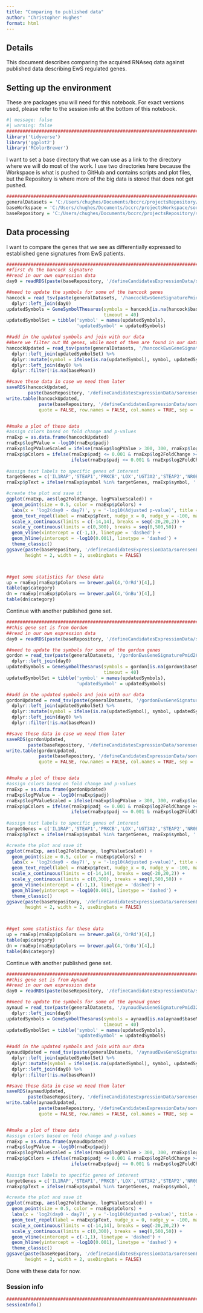 ```yaml
---
title: "Comparing to published data"
author: "Christopher Hughes"
format: html
---
```


## Details

This document describes comparing the acquired RNAseq data against published data describing EwS regulated genes.

## Setting up the environment

These are packages you will need for this notebook. For exact versions used, please refer to the session info at the bottom of this notebook.

```r
#| message: false
#| warning: false
##########################################################################################
library('tidyverse')
library('ggplot2')
library('RColorBrewer')
```

I want to set a base directory that we can use as a link to the directory where we will do most of the work. I use two directories here because the Workspace is what is pushed to GitHub and contains scripts and plot files, but the Repository is where more of the big data is stored that does not get pushed.

```r
##########################################################################################
generalDatasets = 'C:/Users/chughes/Documents/bccrc/projectsRepository/generalDatasets'
baseWorkspace = 'C:/Users/chughes/Documents/bccrc/projectsWorkspace/sorensenLab/relatedToEwsCrisprManuscript'
baseRepository = 'C:/Users/chughes/Documents/bccrc/projectsRepository/sorensenLab/relatedToEwsCrisprManuscript'
```

## Data processing

I want to compare the genes that we see as differentially expressed to established gene signatures from EwS patients.

```r
##########################################################################################
##first do the hancock signature
##read in our own expression data
day0 = readRDS(paste(baseRepository, '/defineCandidatesExpressionData/sorensenEwsA673RnaSeq/datasetOutputs/dataset_deseq2_day0-day7.rds', sep = ''))

##need to update the symbols for some of the hancock genes
hancock = read_tsv(paste(generalDatasets, '/hancockEwsGeneSignaturePmid18256529/hancockEwsGeneSignatureSet.txt', sep = ''), show_col_types = FALSE) %>%
  dplyr::left_join(day0)
updatedSymbols = GeneSymbolThesarus(symbols = hancock[is.na(hancock$baseMean), ]$symbol,
                                    timeout = 40)
updatedSymbolSet = tibble('symbol' = names(updatedSymbols),
                          'updatedSymbol' = updatedSymbols)

##add in the updated symbols and join with our data
##here we filter out NA genes, while most of them are found in our data, they are mostly very low abundance and are filtered out due to not meeting the criteria for expression analysis
hancockUpdated = read_tsv(paste(generalDatasets, '/hancockEwsGeneSignaturePmid18256529/hancockEwsGeneSignatureSet.txt', sep = ''), show_col_types = FALSE) %>%
  dplyr::left_join(updatedSymbolSet) %>%
  dplyr::mutate(symbol = ifelse(is.na(updatedSymbol), symbol, updatedSymbol)) %>%
  dplyr::left_join(day0) %>%
  dplyr::filter(!is.na(baseMean))

##save these data in case we need them later
saveRDS(hancockUpdated, 
        paste(baseRepository, '/defineCandidatesExpressionData/sorensenEwsA673RnaSeq/datasetOutputs/dataset_hancockWithUpdatedGeneSymbols.rds', sep = ''))
write.table(hancockUpdated, 
            paste(baseRepository, '/defineCandidatesExpressionData/sorensenEwsA673RnaSeq/datasetOutputs/dataset_hancockWithUpdatedGeneSymbols.tsv', sep = ''),
            quote = FALSE, row.names = FALSE, col.names = TRUE, sep = '\t')


##make a plot of these data
#assign colors based on fold change and p-values
rnaExp = as.data.frame(hancockUpdated)
rnaExp$logPValue = -log10(rnaExp$padj)
rnaExp$logPValueScaled = ifelse(rnaExp$logPValue > 300, 300, rnaExp$logPValue)
rnaExp$pColors = ifelse(rnaExp$padj <= 0.001 & rnaExp$log2FoldChange >= 1, brewer.pal(4,'OrRd')[4], 
                        ifelse(rnaExp$padj <= 0.001 & rnaExp$log2FoldChange <= -1, brewer.pal(4,'GnBu')[4], brewer.pal(3,'Greys')[2]))
  
#assign text labels to specific genes of interest
targetGenes = c('IL1RAP','STEAP1','PRKCB','LOX','UGT3A2','STEAP2','NR0B1')
rnaExp$pText = ifelse(rnaExp$symbol %in% targetGenes, rnaExp$symbol, '')

#create the plot and save it
ggplot(rnaExp, aes(log2FoldChange, logPValueScaled)) +
  geom_point(size = 0.5, color = rnaExp$pColors) +
  labs(x = 'log2(day0 - day7)', y = '-log10(Adjusted p-value)', title = 'Hancock signature') +
  geom_text_repel(label = rnaExp$pText, nudge_x = 0, nudge_y = -100, max.overlaps = 55000, size = 2, segment.size = 0.25) +
  scale_x_continuous(limits = c(-14,14), breaks = seq(-20,20,2)) +
  scale_y_continuous(limits = c(0,300), breaks = seq(0,500,50)) +
  geom_vline(xintercept = c(-1,1), linetype = 'dashed') +
  geom_hline(yintercept = -log10(0.001), linetype = 'dashed') +
  theme_classic()
ggsave(paste(baseRepository, '/defineCandidatesExpressionData/sorensenEwsA673RnaSeq/plots/scatter_deseq2_hancockSignature.pdf', sep = ''),
       height = 2, width = 2, useDingbats = FALSE)



##get some statistics for these data
up = rnaExp[rnaExp$pColors == brewer.pal(4,'OrRd')[4],]
table(up$category)
dn = rnaExp[rnaExp$pColors == brewer.pal(4,'GnBu')[4],]
table(dn$category)
```

Continue with another published gene set.

```r
##########################################################################################
##this gene set is from Gordon
##read in our own expression data
day0 = readRDS(paste(baseRepository, '/defineCandidatesExpressionData/sorensenEwsA673RnaSeq/datasetOutputs/dataset_deseq2_day0-day7.rds', sep = ''))

##need to update the symbols for some of the gordon genes
gordon = read_tsv(paste(generalDatasets, '/gordonEwsGeneSignaturePmid26455317/gordonEwsGeneSignatureSet.txt', sep = ''), show_col_types = FALSE) %>%
  dplyr::left_join(day0)
updatedSymbols = GeneSymbolThesarus(symbols = gordon[is.na(gordon$baseMean), ]$symbol,
                                    timeout = 40)
updatedSymbolSet = tibble('symbol' = names(updatedSymbols),
                          'updatedSymbol' = updatedSymbols)

##add in the updated symbols and join with our data
gordonUpdated = read_tsv(paste(generalDatasets, '/gordonEwsGeneSignaturePmid26455317/gordonEwsGeneSignatureSet.txt', sep = ''), show_col_types = FALSE) %>%
  dplyr::left_join(updatedSymbolSet) %>%
  dplyr::mutate(symbol = ifelse(is.na(updatedSymbol), symbol, updatedSymbol)) %>%
  dplyr::left_join(day0) %>%
  dplyr::filter(!is.na(baseMean))

##save these data in case we need them later
saveRDS(gordonUpdated, 
        paste(baseRepository, '/defineCandidatesExpressionData/sorensenEwsA673RnaSeq/datasetOutputs/dataset_gordonWithUpdatedGeneSymbols.rds', sep = ''))
write.table(gordonUpdated, 
            paste(baseRepository, '/defineCandidatesExpressionData/sorensenEwsA673RnaSeq/datasetOutputs/dataset_gordonWithUpdatedGeneSymbols.tsv', sep = ''),
            quote = FALSE, row.names = FALSE, col.names = TRUE, sep = '\t')


##make a plot of these data
#assign colors based on fold change and p-values
rnaExp = as.data.frame(gordonUpdated)
rnaExp$logPValue = -log10(rnaExp$padj)
rnaExp$logPValueScaled = ifelse(rnaExp$logPValue > 300, 300, rnaExp$logPValue)
rnaExp$pColors = ifelse(rnaExp$padj <= 0.001 & rnaExp$log2FoldChange >= 1, brewer.pal(4,'OrRd')[4], 
                        ifelse(rnaExp$padj <= 0.001 & rnaExp$log2FoldChange <= -1, brewer.pal(4,'GnBu')[4], brewer.pal(3,'Greys')[2]))
  
#assign text labels to specific genes of interest
targetGenes = c('IL1RAP','STEAP1','PRKCB','LOX','UGT3A2','STEAP2','NR0B1')
rnaExp$pText = ifelse(rnaExp$symbol %in% targetGenes, rnaExp$symbol, '')

#create the plot and save it
ggplot(rnaExp, aes(log2FoldChange, logPValueScaled)) +
  geom_point(size = 0.5, color = rnaExp$pColors) +
  labs(x = 'log2(day0 - day7)', y = '-log10(Adjusted p-value)', title = 'Gordon signature') +
  geom_text_repel(label = rnaExp$pText, nudge_x = 0, nudge_y = -100, max.overlaps = 55000, size = 2, segment.size = 0.25) +
  scale_x_continuous(limits = c(-14,14), breaks = seq(-20,20,2)) +
  scale_y_continuous(limits = c(0,300), breaks = seq(0,500,50)) +
  geom_vline(xintercept = c(-1,1), linetype = 'dashed') +
  geom_hline(yintercept = -log10(0.001), linetype = 'dashed') +
  theme_classic()
ggsave(paste(baseRepository, '/defineCandidatesExpressionData/sorensenEwsA673RnaSeq/plots/scatter_deseq2_gordonSignature.pdf', sep = ''),
       height = 2, width = 2, useDingbats = FALSE)



##get some statistics for these data
up = rnaExp[rnaExp$pColors == brewer.pal(4,'OrRd')[4],]
table(up$category)
dn = rnaExp[rnaExp$pColors == brewer.pal(4,'GnBu')[4],]
table(dn$category)
```

Continue with another published gene set.

```r
##########################################################################################
##this gene set is from Aynaud
##read in our own expression data
day0 = readRDS(paste(baseRepository, '/defineCandidatesExpressionData/sorensenEwsA673RnaSeq/datasetOutputs/dataset_deseq2_day0-day7.rds', sep = ''))

##need to update the symbols for some of the aynaud genes
aynaud = read_tsv(paste(generalDatasets, '/aynaudEwsGeneSignaturePmid32049009/aynaudEwsGeneSignatureSet.txt', sep = ''), show_col_types = FALSE) %>%
  dplyr::left_join(day0)
updatedSymbols = GeneSymbolThesarus(symbols = aynaud[is.na(aynaud$baseMean), ]$symbol,
                                    timeout = 40)
updatedSymbolSet = tibble('symbol' = names(updatedSymbols),
                          'updatedSymbol' = updatedSymbols)

##add in the updated symbols and join with our data
aynaudUpdated = read_tsv(paste(generalDatasets, '/aynaudEwsGeneSignaturePmid32049009/aynaudEwsGeneSignatureSet.txt', sep = ''), show_col_types = FALSE) %>%
  dplyr::left_join(updatedSymbolSet) %>%
  dplyr::mutate(symbol = ifelse(is.na(updatedSymbol), symbol, updatedSymbol)) %>%
  dplyr::left_join(day0) %>%
  dplyr::filter(!is.na(baseMean))

##save these data in case we need them later
saveRDS(aynaudUpdated, 
        paste(baseRepository, '/defineCandidatesExpressionData/sorensenEwsA673RnaSeq/datasetOutputs/dataset_aynaudWithUpdatedGeneSymbols.rds', sep = ''))
write.table(aynaudUpdated, 
            paste(baseRepository, '/defineCandidatesExpressionData/sorensenEwsA673RnaSeq/datasetOutputs/dataset_aynaudWithUpdatedGeneSymbols.tsv', sep = ''),
            quote = FALSE, row.names = FALSE, col.names = TRUE, sep = '\t')


##make a plot of these data
#assign colors based on fold change and p-values
rnaExp = as.data.frame(aynaudUpdated)
rnaExp$logPValue = -log10(rnaExp$padj)
rnaExp$logPValueScaled = ifelse(rnaExp$logPValue > 300, 300, rnaExp$logPValue)
rnaExp$pColors = ifelse(rnaExp$padj <= 0.001 & rnaExp$log2FoldChange >= 1, brewer.pal(4,'OrRd')[4], 
                        ifelse(rnaExp$padj <= 0.001 & rnaExp$log2FoldChange <= -1, brewer.pal(4,'GnBu')[4], brewer.pal(3,'Greys')[2]))
  
#assign text labels to specific genes of interest
targetGenes = c('IL1RAP','STEAP1','PRKCB','LOX','UGT3A2','STEAP2','NR0B1')
rnaExp$pText = ifelse(rnaExp$symbol %in% targetGenes, rnaExp$symbol, '')

#create the plot and save it
ggplot(rnaExp, aes(log2FoldChange, logPValueScaled)) +
  geom_point(size = 0.5, color = rnaExp$pColors) +
  labs(x = 'log2(day0 - day7)', y = '-log10(Adjusted p-value)', title = 'Aynaud signature') +
  geom_text_repel(label = rnaExp$pText, nudge_x = 0, nudge_y = -100, max.overlaps = 55000, size = 2, segment.size = 0.25) +
  scale_x_continuous(limits = c(-14,14), breaks = seq(-20,20,2)) +
  scale_y_continuous(limits = c(0,300), breaks = seq(0,500,50)) +
  geom_vline(xintercept = c(-1,1), linetype = 'dashed') +
  geom_hline(yintercept = -log10(0.001), linetype = 'dashed') +
  theme_classic()
ggsave(paste(baseRepository, '/defineCandidatesExpressionData/sorensenEwsA673RnaSeq/plots/scatter_deseq2_aynaudSignature.pdf', sep = ''),
       height = 2, width = 2, useDingbats = FALSE)
```

Done with these data for now.

### Session info

```r
##########################################################################################
sessionInfo()
```



